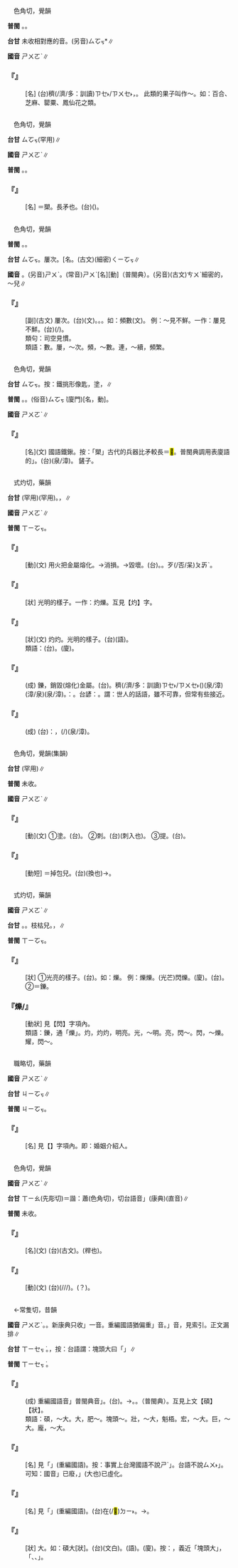 
=={{ruby|蒴|ㄕㄨㄛˋ}}==

　色角切，覺韻

'''普閩''' {{ruby|(文)|ㄙㄚㆶ}}。{{ruby|(白)|ㄙㆦㆶ}}。

'''台甘''' 未收相對應的音。(另音)<rt>ㄙㆦㆶ</rt>*∥

'''國音''' <rt>ㄕㄨㄛˋ</rt>∥

    

==='''『{{ruby|蒴|ㄕㄨㄛˋ}}{{ruby|果|ㄍㄨㄛˇ}}』'''===
: [名] (台){{ruby|由|ㄧㄨˊ}}穧(/濟/多：訓讀)<rt>ㄗㆤ˫/ㄗㄨㆤ˫</rt>{{ruby|子|ㄐㄧˋ}}{{ruby|房|ㄅㄤˊ}}{{ruby|構|ㄍㆦ˪}}{{ruby|成|ㄒㄧㄥˊ}}{{ruby|丌|ㆤ}}{{ruby|果|ㄍㄨㆤˋ/ㄍㆤˋ}}{{ruby|子|ㄐㄧˋ}}，{{ruby|成|ㄒㄧㄥˊ}}{{ruby|熟|ㄒㄧㆤㆶ/ㄒㄧㆦㆶ ͘}}{{ruby|了|ㄌㄧㄠˋ}}{{ruby|後|ㄠ˫}}{{ruby|沿|ㄧㄢˊ}}{{ruby|隔|ㄍㆤㆷ}}{{ruby|膜|ㄇㆦㆷ ͘}}{{ruby|爆|ㄅㆦㆶ}}{{ruby|開|ㄎㄨㄧ}}{{ruby|露|ㄌㆦ˫}}{{ruby|出|ㄘㄨㆵ}}{{ruby|多|ㄉㄜ}}{{ruby|數|ㄙㆦ˪}}{{ruby|丌|ㆤ}}{{ruby|子|ㄐㄧˋ}}。 此類的果子叫作～。如：百合、芝麻、罌粟、鳳仙花之類。
    

=={{ruby|<mark>&#xf8fad;</mark>|ㄕㄨㄛˋ}}==

　色角切，覺韻

'''台甘''' <rt>ㄙㆦㆶ</rt>(罕用)∥

'''國音''' <rt>ㄕㄨㄛˋ</rt>∥

'''普閩''' {{ruby|(文)|ㄙㄚㆶ}}。{{ruby|(白)|ㄙㆦㆶ}}。

    

==='''『{{ruby|<mark>&#xf8fad;</mark>|ㄕㄨㄛˋ}}』'''===
: [名] ＝槊。長矛也。(台){{ruby|長|ㄉㆭˊ}}{{ruby|柄|ㄅㆥ˪/ㄅㆪ˪}}{{ruby|丌|ㆤ}}{{ruby|矛|ㆠㄠˊ}}({{ruby|槍|ㄑㄧㆧ/ㄑㄧㆫ}}{{ruby|丌|ㆤ}}{{ruby|頭|ㄊㄠˊ}})。
    

=={{ruby|數|ㄕㄨㄛˋ}}==

　色角切，覺韻

'''普閩''' {{ruby|(文)|ㄙㄚㆶ}}。{{ruby|(白)|ㄙㆦㆶ}}。

'''台甘''' <rt>ㄙㆦㆶ</rt>。屢次。[名{{ruby|]|ㄙㆦ˪}}。(古文)(細密)<rt>ㄑㄧㆦㆶ</rt>∥

'''國音''' {{ruby|(文)|ㄕㄨㄛˋ}}。(另音)<rt>ㄕㄨˋ</rt>{{ruby|、|ㄕㄨˇ}}。(常音)<rt>ㄕㄨˋ</rt>[名]{{ruby|。|ㄕㄨˇ}}[動]（普閩典）。(另音)(古文)<rt>ㄘㄨˋ</rt>細密的{{ruby|。|ㄙㄨˋ}}，～{{ruby|珠|·ㄓㄨ}}兒∥

    

==='''『{{ruby|數|ㄕㄨㄛˋ}}』'''===
: [副](古文) 屢次。(台){{ruby|屢|ㄌㄨˋ}}{{ruby|次|ㄘㄨ˪}}(文)。{{ruby|幾|ㄍㄨㄧˋ}}{{ruby|若|ㄋㄚ˫}}{{ruby|擺|ㄅㄞˋ}}。{{ruby|一|ㄐㄧㆵ ͘}}{{ruby|擺|ㄅㄞˋ}}{{ruby|過|ㄍㆤ˪/ㄍㄨㆤ˪}}{{ruby|一|ㄐㄧㆵ ͘}}{{ruby|擺|ㄅㄞˋ}}。如：頻數(文)。 例：～見不鮮。一作：屢見不鮮。(台){{ruby|常|ㄒㄧㆲˊ}}{{ruby|常|ㄒㄧㆲˊ}}(/{{ruby|常|ㄒㄧㆲˊ}}{{ruby|曾|ㆠㄚㆵ}}){{ruby|看|ㄎㄨㆩ˪}}{{ruby|見|ㄍㆪ˪}}{{ruby|無|ㆠㄜˊ}}{{ruby|希|ㄏㄧ}}{{ruby|奇|ㄍㄧˊ}}。
:類句：司空見慣。
:
:類語：數。屢，～次。頻，～數。連，～續，頻繁。
:
    

=={{ruby|槊|ㄕㄨㄛˋ}}==

　色角切，覺韻

'''台甘''' <rt>ㄙㆦㆶ</rt>。按：鐵挑形像匙，{{ruby|刺|ㄑㄧㄚㆷ}}塗，{{ruby|挑|ㄊㄧㄜ}}{{ruby|起|ㄎㄧˋ}}∥

'''普閩''' {{ruby|(文)|ㄙㄚㆶ}}。{{ruby|(白)|ㄙㆦㆶ}}。(俗音)<rt>ㄙㆦㆶ ͘</rt>(廈門)[名，動]。

'''國音''' <rt>ㄕㄨㄛˋ</rt>∥

    

==='''『{{ruby|槊|ㄕㄨㄛˋ}}』'''===
: [名](文) 國語鐵鍬。按：「槊」古代的兵器比矛較長＝<mark>&#xf8fad;</mark>。普閩典調用表廈語的{{ruby|「|ㄙㆦㆶ ͘}}」。(台){{ruby|鐵|ㄊㄧㆷ}}{{ruby|做|ㄗㄨㆤ˪/ㄗㄜ˪}}{{ruby|丌|ㆤ}}{{ruby|有|ㄨ˫}}{{ruby|柄|ㄅㆪ˪/ㄅㆥ˪}}(泉/漳){{ruby|丌|ㆤ}}{{ruby|沙|ㄙㄨㄚ}}{{ruby|挑|ㄊㄧㄜ}}。 鏟子。
    

=={{ruby|鑠|ㄕㄨㄛˋ}}==

　式灼切，藥韻

'''台甘''' {{ruby|(文)|ㄒㄧㆦㆶ}}{{ruby|。|ㄌㄧㆤㆶ}}(罕用){{ruby|。|ㄌㄧㆦㆶ}}(罕用)。{{ruby|(語)|ㄒㄧㄚㆶ}}，{{ruby|金|ㄍㄧㆬ}}{{ruby|鑠|ㄒㄧㄚㆶ}}{{ruby|鑠|ㄒㄧㄚㆶ}}∥

'''國音''' <rt>ㄕㄨㄛˋ</rt>∥

'''普閩''' <rt>ㄒㄧㆦㆶ</rt>。

    

==='''『{{ruby|鑠|ㄕㄨㄛˋ}}』'''===
: [動](文) 用火把金屬熔化。→消損。→毀壞。(台){{ruby|熔|ㄧㆫˊ/ㄧㆧˊ}}{{ruby|去|ㄎㄧ˪}}。{{ruby|<mark>&#xffbdd;</mark>|ㄨㄧ}}{{ruby|去|ㄎㄧ˪}}。歹(/否/呆)<rt>ㄆㆮˋ</rt>{{ruby|去|ㄎㄧ˪}}。
    

==='''『{{ruby|灼|ㄓㄨㄛˊ}}{{ruby|鑠|ㄕㄨㄛˋ}}』'''===
: [狀] 光明的樣子。一作：灼爍。互見【灼】字。
    

==='''『{{ruby|鑠|ㄕㄨㄛˋ}}{{ruby|鑠|ㄕㄨㄛˋ}}』'''===
: [狀](文) 灼灼。光明的樣子。(台){{ruby|<mark>&#xffa56;</mark>|ㄍㄧㆬ}}{{ruby|鑠|ㄒㄧㄚㆶ}}{{ruby|鑠|ㄒㄧㄚㆶ}}(語)。
:類語：(台){{ruby|光|ㄍㆭ}}{{ruby|映|ㄧㆩ˪}}{{ruby|映|ㄧㆩ˪}}。(廈){{ruby|光|ㄍㆭ}}{{ruby|焱|ㄧㆩ˫}}{{ruby|焱|ㄧㆩ˫}}。
:
    

==='''『{{ruby|眾|ㄓㄨㄥˋ}}{{ruby|口|ㄎㄡˇ}}{{ruby|鑠|ㄕㄨㄛˋ}}{{ruby|金|ㄐㄧㄣ}}』'''===
: (成) 鑠，銷毀(熔化)金屬。(台){{ruby|鎔|ㄧㆫˊ/ㄧㆧˊ}}。穧(/濟/多：訓讀)<rt>ㄗㆤ˫/ㄗㄨㆤ˫</rt>{{ruby|人|ㄌㄤˊ}}({{ruby|眾|ㄐㄧㆲ˪}}{{ruby|人|ㄌㄤˊ}}){{ruby|批|ㄆㆤ/ㄆㄨㆤ}}(泉/漳){{ruby|評|ㄆㄧㄥˊ}}{{ruby|連|ㄌㄧㄢˊ}}{{ruby|鐵|ㄊㄧㆷ}}{{ruby|<mark>&#xf9075;</mark>|ㄏㄧㄚㆷ}}{{ruby|恁|ㄌㄧㄣ˪}}{{ruby|堅|ㄍㄧㄢ}}{{ruby|固|ㄍㆦ˪}}{{ruby|丌|ㆤ}}{{ruby|物|ㄇㆭㆷ ͘/ㄇㄧㆷ ͘}}{{ruby|<mark>&#xffaca;</mark>|ㄇㄚ˫}}{{ruby|會|ㄨㆤ˫/ㆤ˫}}(漳/泉){{ruby|熔|ㄧㆫˊ/ㄧㆧˊ}}(泉/漳){{ruby|去|·ㄎㄧ˪}}。{{ruby|比|ㄅㄧˋ}}{{ruby|喻|ㆡㄨ˫/ㄌㄨ˫}}：{{ruby|好|ㄏㄜˋ}}{{ruby|好|ㄏㄜˋ}}{{ruby|人|ㄌㄤˊ}}{{ruby|<mark>&#xffaca;</mark>|ㄇㄚ˫}}{{ruby|會|ㄨㆤ˫/ㆤ˫}}{{ruby|受|ㄒㄧㄨ˫}}{{ruby|中|ㄉㄧㆲ˪}}{{ruby|傷|ㄒㄧㆲ}}。台諺：{{ruby|人|ㄌㄤˊ}}{{ruby|嘴|ㄘㄨㄧ˪}}{{ruby|毒|ㄉㆦㆶ ͘}}{{ruby|毒|ㄉㆦㆶ ͘}}。謂：世人的話語，雖不可靠，但常有些接近。
    

==='''『{{ruby|鑠|ㄕㄨㄛˋ}}{{ruby|石|ㄕˊ}}{{ruby|流|ㄌㄧㄡˊ}}{{ruby|金|ㄐㄧㄣ}}』'''===
: (成) (台){{ruby|比|ㄅㄧˋ}}{{ruby|喻|ㆡㄨ˫/ㄌㄨ˫}}：{{ruby|天|ㄊㆪ}}{{ruby|氣|ㄎㄧ˪}}{{ruby|真|ㄐㄧㄣ}}{{ruby|熱|ㆡㄨㄚㆷ ͘/ㄌㄨㄚㆷ ͘}}，{{ruby|連|ㄌㄧㄢˊ}}{{ruby|鐵|ㄊㄧㆷ}}{{ruby|石|ㄐㄧㄜㆷ ͘}}{{ruby|著|ㄉㄧㄜㆷ}}(/{{ruby|都|ㄉㄜ˫}}){{ruby|<mark>&#xffa49;</mark>|ㆠㆤㆷ/ㆠㄨㆤㆷ ͘}}{{ruby|熔|ㄧㆫˊ/ㄧㆧˊ}}(泉/漳){{ruby|去|ㄎㄧ˪}}。
    

=={{ruby|搠|ㄕㄨㄛˋ}}==

　色角切，覺韻(集韻)

'''台甘''' {{ruby|(文)|ㄙㆦㆶ}}(罕用)∥

'''普閩''' 未收。

'''國音''' <rt>ㄕㄨㄛˋ</rt>∥

    

==='''『{{ruby|搠|ㄕㄨㄛˋ}}』'''===
: [動](文) ①塗。(台){{ruby|糊|ㄍㆦˊ}}。 ②刺。(台){{ruby|鑿|ㄘㄚㆶ ͘}}(刺入也)。 ③提。(台){{ruby|舉|ㆣㄧㄚㆷ ͘}}。
    

==='''『{{ruby|搠|ㄕㄨㄛˋ}}{{ruby|包|ㄅㄠ}}{{ruby|兒|ㄦ}}』'''===
: [動短] ＝掉包兒。(台){{ruby|偷|ㄊㄠ}}{{ruby|替|ㄊㄨㄧ˪}}(換也){{ruby|物|ㄇㆭㆷ ͘/ㄇㄧㆷ ͘}}{{ruby|件|ㄍㄧㆩ˫}}→{{ruby|騙|ㄆㄧㄢ˪}}{{ruby|財|ㄗㄞˊ}}。
    

=={{ruby|爍|ㄕㄨㄛˋ}}==

　式灼切，藥韻

'''國音''' <rt>ㄕㄨㄛˋ</rt>∥

'''台甘''' {{ruby|(文)|ㄒㄧㆦㆶ ͘}}。{{ruby|(語)|ㄌㄧㆤㆶ}}{{ruby|。|ㄌㄧㆦㆶ ͘}}。枝枯兒。{{ruby|(語)|ㄌㄧㆤㆶ ͘}}，{{ruby|爍|ㄌㄧㆤㆶ ͘}}{{ruby|金|ㄍㄧㆬ}}∥

'''普閩''' <rt>ㄒㄧㆦㆶ</rt>。

    

==='''『{{ruby|爍|ㄕㄨㄛˋ}}』'''===
: [狀] ①光亮的樣子。(台){{ruby|光|ㄍㆭ}}{{ruby|爁|ㄋㄚ˪}}{{ruby|爁|ㄋㄚ˪}}。如：{{ruby|灼|ㄓㄨㄛˊ}}爍。 例：爍爍。(光芒)閃爍。(廈){{ruby|光|ㄍㆭ}}{{ruby|閃|ㄒㆪㆷ}}{{ruby|閃|ㄒㆪㆷ}}。(台){{ruby|光|ㄍㆭ}}{{ruby|閃|ㄒㄧㆷ}}{{ruby|閃|ㄒㄧㆷ}}。 ②＝鑠。
    

==='''『{{ruby|閃|ㄕㄢˇ}}爍/{{ruby|鑠|ㄕㄨㄛˋ}}』'''===
: [動狀] 見【閃】字項內。
:類語：鑠，通「爍」。灼，灼灼，明亮。光，～明。亮，閃～。閃，～爍。耀，閃～。
:
    

=={{ruby|妁|ㄕㄨㄛˋ}}==

　職略切，藥韻

'''國音''' <rt>ㄕㄨㄛˋ</rt>∥

'''台甘''' <rt>ㄐㄧㆦㆶ</rt>∥

'''普閩''' <rt>ㄐㄧㆦㆶ</rt>。

    

==='''『{{ruby|媒|ㄇㄟˊ}}{{ruby|妁|ㄕㄨㄛˋ}}』'''===
: [名] 見【{{ruby|媒|ㄇㄟˊ}}】字項內。即：婚姻介紹人。
    

=={{ruby|箾|ㄕㄨㄛˋ}}==

　色角切，覺韻

'''國音''' <rt>ㄕㄨㄛˋ</rt>∥

'''台甘''' <rt>ㄒㄧㄠ</rt>(先彫切)＝諧：蕭(色角切)，切台語音{{ruby|「|ㄙㄚㆶ/ㄙㆦㆶ}}」(康典)(直音){{ruby|朔|ㄙㆦㆶ}}∥

'''普閩''' 未收。

    

==='''『{{ruby|箾|ㄕㄨㄛˋ}}』'''===
: [名](文) (台){{ruby|箾|ㄙㆦㆶ}}(古文)。{{ruby|古|ㄍㆦˋ}}{{ruby|早|ㄗㄚˋ}}{{ruby|舞|ㆠㄨˋ}}{{ruby|者|ㄐㄧㄚˋ}}{{ruby|所|ㄙㆦˋ}}{{ruby|舉|ㆣㄧㄚˊ}}{{ruby|丌|ㆤ}}{{ruby|竹|ㄉㄧㆤㆶ}}{{ruby|篙|ㄍㄜ}}(桿也)。
    

==='''『{{ruby|箾|ㄕㄨㄛˋ}}』'''===
: [動](文) (台){{ruby|用|ㄧㄥ˫/ㄧㆲ˫}}{{ruby|竹|ㄉㄧㆤㆶ}}{{ruby|篙|ㄍㄜ}}{{ruby|摃|ㄍㆲ˪}}(/{{ruby|扑|ㄆㄚㆷ}}/{{ruby|撼|ㄏㆰˋ}}/{{ruby|<mark>&#xffcfe;</mark>|ㄒㄧㄠ˫}}){{ruby|人|·ㄌㄤˊ}}。{{ruby|箾|ㄒㄧㄠ}}{{ruby|→|ㄒㄧㄠ˫}}(？)。
    

=={{ruby|碩|ㄕㄨㄛˋ}}==

　←常隻切，昔韻{{ruby|＝|ㄕˊ}}

'''國音''' <rt>ㄕㄨㄛˋ</rt>。{{ruby|(文)|ㄕˊ}}。新康典只收{{ruby|「|ㄕˊ}}」一音。重編國語猶偏重{{ruby|「|ㄕˊ}}」音。{{ruby|「|ㄕㄨㄛˋ}}」音，見索引。正文漏排∥

'''台甘''' <rt>ㄒㄧㆤㆶ ͘</rt>。{{ruby|碩|ㄒㄧㄚㆶ ͘}}，按：台語謂：塊頭大曰「{{ruby|大|ㄉㄨㄚ˫}}{{ruby|碩|ㄒㄧㄚㆶ ͘}}」∥

'''普閩''' <rt>ㄒㄧㆤㆶ ͘</rt>。

    

==='''『{{ruby|碩|ㄕㄨㄛˋ}}{{ruby|大|ㄉㄚˋ}}{{ruby|無|ㄨˊ}}{{ruby|朋|ㄆㄥˊ}}』'''===
: (成) 重編國語音{{ruby|「|ㄕˊ}}」普閩典音{{ruby|「|ㄕㄨㄛˋ}}」。(台){{ruby|本|ㄅㄨㄣˋ}}{{ruby|義|ㆣㄧ˫}}{{ruby|兼|ㄍㄧㆰ}}{{ruby|含|ㄏㆰˊ}}{{ruby|貌|ㄇㄠ˫}}{{ruby|壯|ㄗㆲ˪}}{{ruby|德|ㄉㄧㆤㆶ}}{{ruby|美|ㆠㄧˋ}}。→{{ruby|現|ㄏㄧㄢ˫}}{{ruby|在|ㄗㄞ˫}}{{ruby|只|ㄐㄧˋ}}{{ruby|是|ㄒㄧ˫}}{{ruby|形|ㄏㄧㄥˊ}}{{ruby|容|ㄧㆲˊ}}{{ruby|真|ㄐㄧㄣ}}{{ruby|誠|ㄐㄧㆩˊ}}{{ruby|大|ㄉㄨㄚ˫}}。{{ruby|大|ㄉㄨㄚ˫}}{{ruby|碩|ㄒㄧㄚㆶ ͘}}。{{ruby|大|ㄉㄨㄚ˫}}{{ruby|<mark>&#xf9d70;</mark>|ㄏㄞ˫}}（普閩典）。互見上文【碩】【狀】。
:類語：碩，～大。大，肥～。塊頭～。壯，～大，魁梧。宏，～大。巨，～大。龐，～大。
:
    

==='''『{{ruby|碩|ㄕㄨㄛˋ}}{{ruby|士|ㄕˋ}}』'''===
: [名] 見「{{ruby|碩|ㄕˊ}}{{ruby|士|ㄕˋ}}」(重編國語)。按：事實上台灣國語不說{{ruby|「|ㄕˊ}}<rt>ㄕˋ</rt>」。台語不說{{ruby|「|ㄒㄧㄚㆶ ͘}}<rt>ㄙㄨ˫</rt>」。可知：國音{{ruby|「|ㄕˊ}}」已廢，{{ruby|「|ㄕㄨㄛˋ}}」(大也)已虛化。
    

==='''『{{ruby|碩|ㄕㄨㄛˋ}}{{ruby|果|ㄍㄨㄛˇ}}』'''===
: [名] 見「{{ruby|碩|ㄕˊ}}{{ruby|果|ㄍㄨㄛˇ}}」(重編國語)。(台){{ruby|留|ㄌㄠˊ}}在(/<mark>&#xf9853;</mark>)<rt>ㄉㄧ˫</rt>{{ruby|樹|ㄑㄧㄨ˫}}{{ruby|頂|ㄉㄧㄥˋ}}{{ruby|丌|ㆤ}}{{ruby|大|ㄉㄨㄚ˫}}{{ruby|粒|ㄌㄧㄚㆴ ͘}}{{ruby|果|ㄍㄨㆤˋ/ㄍㆤˋ}}{{ruby|子|ㄐㄧˋ}}。→{{ruby|寶|ㄅㄜˋ}}{{ruby|貴|ㄍㄨㄧ˪}}{{ruby|丌|ㆤ}}{{ruby|物|ㄇㆭㆷ ͘/ㄇㄧㆷ ͘}}。
    

==='''『{{ruby|碩|ㄕㄨㄛˋ}}』'''===
: [狀] 大。如：碩大[狀]。(台){{ruby|碩|ㄒㄧㆤㆶ ͘}}{{ruby|大|ㄉㄞ˫}}(文白)。{{ruby|大|ㄉㄨㄚ˫}}{{ruby|碩|ㄒㄧㄚㆶ ͘}}(語)。(廈){{ruby|大|ㄉㄨㄚ˫}}{{ruby|奓|ㄏㄞ}}。按：{{ruby|台|ㄉㄞˊ}}{{ruby|語|ㆣㄨˋ/ㆣㄧˋ}}{{ruby|亦|ㄧㄚㆷ ͘}}{{ruby|有|ㄨ˫}}{{ruby|大|ㄉㄨㄚ˫}}{{ruby|奓|ㄏㄞ}}，義近「塊頭大」，「{{ruby|大|ㄉㄨㄚ˫}}{{ruby|碩|ㄒㄧㄚㆶ ͘}}、{{ruby|魁|ㄎㄨㆤ}}{{ruby|梧|ㆣㆦˊ}}、{{ruby|奘|ㄗㆲˋ}}」。
    
